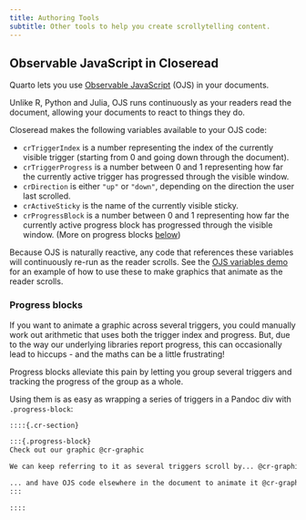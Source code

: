 ```yaml
---
title: Authoring Tools
subtitle: Other tools to help you create scrollytelling content.
---
```


## Observable JavaScript in Closeread

Quarto lets you use [Observable JavaScript](https://quarto.org/docs/computations/ojs.html) (OJS) in your documents.

Unlike R, Python and Julia, OJS runs continuously as your readers read the document, allowing your documents to react to things they do.

Closeread makes the following variables available to your OJS code:

- `crTriggerIndex` is a number representing the index of the currently visible trigger (starting from 0 and going down through the document).
- `crTriggerProgress` is a number between 0 and 1 representing how far the currently active trigger has progressed through the visible window.
- `crDirection` is either `"up"` or `"down"`, depending on the direction the user last scrolled.
- `crActiveSticky` is the name of the currently visible sticky.
- `crProgressBlock` is a number between 0 and 1 representing how far the currently active progress block has progressed through the visible window. (More on progress blocks [below](#progress-blocks))

Because OJS is naturally reactive, any code that references these variables will continuously re-run as the reader scrolls. See the [OJS variables demo](/gallery/demos/ojs-variables) for an example of how to use these to make graphics that animate as the reader scrolls.

### Progress blocks {#progress-blocks}

If you want to animate a graphic across several triggers, you could manually work out arithmetic that uses both the trigger index and progress. But, due to the way our underlying libraries report progress, this can occasionally lead to hiccups - and the maths can be a little frustrating!

Progress blocks alleviate this pain by letting you group several triggers and tracking the progress of the group as a whole.

Using them is as easy as wrapping a series of triggers in a Pandoc div with `.progress-block`:

````html
::::{.cr-section}

:::{.progress-block}
Check out our graphic @cr-graphic

We can keep referring to it as several triggers scroll by... @cr-graphic

... and have OJS code elsewhere in the document to animate it @cr-graphic
:::

::::
````
